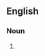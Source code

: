 ==English==

===Noun===
{{head|en|noun plural form|head=[[will]] [[contract]]s}}

# {{plural of|will contract|lang=en}}
